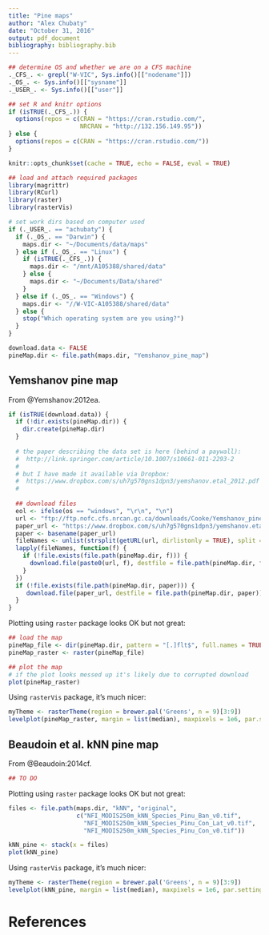 ```yaml
---
title: "Pine maps"
author: "Alex Chubaty"
date: "October 31, 2016"
output: pdf_document
bibliography: bibliography.bib
---
```


```r
## determine OS and whether we are on a CFS machine
._CFS_. <- grepl("W-VIC", Sys.info()[["nodename"]])
._OS_. <- Sys.info()[["sysname"]]
._USER_. <- Sys.info()[["user"]]

## set R and knitr options
if (isTRUE(._CFS_.)) {
  options(repos = c(CRAN = "https://cran.rstudio.com/",
                    NRCRAN = "http://132.156.149.95"))
} else {
  options(repos = c(CRAN = "https://cran.rstudio.com/"))
}

knitr::opts_chunk$set(cache = TRUE, echo = FALSE, eval = TRUE)

## load and attach required packages
library(magrittr)
library(RCurl)
library(raster)
library(rasterVis)

# set work dirs based on computer used
if (._USER_. == "achubaty") {
  if (._OS_. == "Darwin") {
    maps.dir <- "~/Documents/data/maps"
  } else if (._OS_. == "Linux") {
    if (isTRUE(._CFS_.)) {
      maps.dir <- "/mnt/A105388/shared/data"
    } else {
      maps.dir <- "~/Documents/Data/shared"
    }
  } else if (._OS_. == "Windows") {
    maps.dir <- "//W-VIC-A105388/shared/data"
  } else {
    stop("Which operating system are you using?")
  }
}

download.data <- FALSE
pineMap.dir <- file.path(maps.dir, "Yemshanov_pine_map")
```

## Yemshanov pine map

From @Yemshanov:2012ea.

```r
if (isTRUE(download.data)) {
  if (!dir.exists(pineMap.dir)) {
    dir.create(pineMap.dir)
  }
  
  # the paper describing the data set is here (behind a paywall):
  #  http://link.springer.com/article/10.1007/s10661-011-2293-2
  #
  # but I have made it available via Dropbox:
  #  https://www.dropbox.com/s/uh7g570gns1dpn3/yemshanov.etal_2012.pdf
  #
  
  ## download files
  eol <- ifelse(os == "windows", "\r\n", "\n")
  url <- "ftp://ftp.nofc.cfs.nrcan.gc.ca/downloads/Cooke/Yemshanov_pine_map/" ## temporory
  paper_url <- "https://www.dropbox.com/s/uh7g570gns1dpn3/yemshanov.etal_2012.pdf?dl=1"
  paper <- basename(paper_url)
  fileNames <- unlist(strsplit(getURL(url, dirlistonly = TRUE), split = eol))
  lapply(fileNames, function(f) {
    if (!file.exists(file.path(pineMap.dir, f))) {
      download.file(paste0(url, f), destfile = file.path(pineMap.dir, f))
    }
  })
  if (!file.exists(file.path(pineMap.dir, paper))) {
     download.file(paper_url, destfile = file.path(pineMap.dir, paper))
  }
}
```

Plotting using `raster` package looks OK but not great:

```r
## load the map
pineMap_file <- dir(pineMap.dir, pattern = "[.]flt$", full.names = TRUE)
pineMap_raster <- raster(pineMap_file)

## plot the map
# if the plot looks messed up it's likely due to corrupted download
plot(pineMap_raster)
```

Using `rasterVis` package, it's much nicer:

```r
myTheme <- rasterTheme(region = brewer.pal('Greens', n = 9)[3:9])
levelplot(pineMap_raster, margin = list(median), maxpixels = 1e6, par.settings = myTheme)
```

## Beaudoin et al. kNN pine map

From @Beaudoin:2014cf.

```r
## TO DO
```

Plotting using `raster` package looks OK but not great:

```r
files <- file.path(maps.dir, "kNN", "original",
                   c("NFI_MODIS250m_kNN_Species_Pinu_Ban_v0.tif",
                     "NFI_MODIS250m_kNN_Species_Pinu_Con_Lat_v0.tif",
                     "NFI_MODIS250m_kNN_Species_Pinu_Con_v0.tif"))

kNN_pine <- stack(x = files)
plot(kNN_pine)
```

Using `rasterVis` package, it's much nicer:

```r
myTheme <- rasterTheme(region = brewer.pal('Greens', n = 9)[3:9])
levelplot(kNN_pine, margin = list(median), maxpixels = 1e6, par.settings = myTheme)
```

# References

<!-- automatically generated using bibliography.bib -->